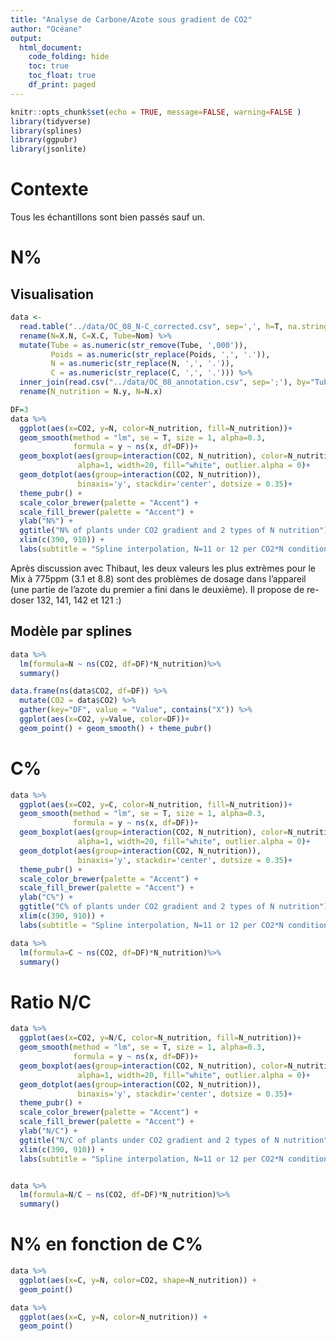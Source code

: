 ---
title: "Analyse de Carbone/Azote sous gradient de CO2"
author: "Océane"
output: 
  html_document:
    code_folding: hide
    toc: true
    toc_float: true
    df_print: paged
---



```{r setup, include=FALSE}
knitr::opts_chunk$set(echo = TRUE, message=FALSE, warning=FALSE )
library(tidyverse)
library(splines)
library(ggpubr)
library(jsonlite)
```


# Contexte

Tous les échantillons sont bien passés sauf un.


# N%

## Visualisation



```{r, fig.width=10, fig.height=8}
data <- 
  read.table("../data/OC_08_N-C_corrected.csv", sep=',', h=T, na.strings = "NA") %>%
  rename(N=X.N, C=X.C, Tube=Nom) %>%
  mutate(Tube = as.numeric(str_remove(Tube, ',000')),
         Poids = as.numeric(str_replace(Poids, ',', '.')),
         N = as.numeric(str_replace(N, ',', '.')),
         C = as.numeric(str_replace(C, ',', '.'))) %>%
  inner_join(read.csv("../data/OC_08_annotation.csv", sep=';'), by="Tube") %>%
  rename(N_nutrition = N.y, N=N.x)

DF=3
data %>%
  ggplot(aes(x=CO2, y=N, color=N_nutrition, fill=N_nutrition))+
  geom_smooth(method = "lm", se = T, size = 1, alpha=0.3,
              formula = y ~ ns(x, df=DF))+
  geom_boxplot(aes(group=interaction(CO2, N_nutrition), color=N_nutrition), 
               alpha=1, width=20, fill="white", outlier.alpha = 0)+
  geom_dotplot(aes(group=interaction(CO2, N_nutrition)),
               binaxis='y', stackdir='center', dotsize = 0.35)+ 
  theme_pubr() + 
  scale_color_brewer(palette = "Accent") + 
  scale_fill_brewer(palette = "Accent") + 
  ylab("N%") +
  ggtitle("N% of plants under CO2 gradient and 2 types of N nutrition")+
  xlim(c(390, 910)) +
  labs(subtitle = "Spline interpolation, N=11 or 12 per CO2*N condition")
```

Après discussion avec Thibaut, les deux valeurs les plus extrèmes pour le Mix à 775ppm (3.1 et 8.8) sont des problèmes de dosage dans l'appareil (une partie de l'azote du premier a fini dans le deuxième). Il propose de re-doser 132, 141, 142 et 121 :)



## Modèle par splines


```{r}
data %>%
  lm(formula=N ~ ns(CO2, df=DF)*N_nutrition)%>%
  summary()

data.frame(ns(data$CO2, df=DF)) %>%
  mutate(CO2 = data$CO2) %>%
  gather(key="DF", value = "Value", contains("X")) %>%
  ggplot(aes(x=CO2, y=Value, color=DF))+
  geom_point() + geom_smooth() + theme_pubr()
```


# C%

```{r, fig.width=10, fig.height=8}
data %>%
  ggplot(aes(x=CO2, y=C, color=N_nutrition, fill=N_nutrition))+
  geom_smooth(method = "lm", se = T, size = 1, alpha=0.3,
              formula = y ~ ns(x, df=DF))+
  geom_boxplot(aes(group=interaction(CO2, N_nutrition), color=N_nutrition), 
               alpha=1, width=20, fill="white", outlier.alpha = 0)+
  geom_dotplot(aes(group=interaction(CO2, N_nutrition)),
               binaxis='y', stackdir='center', dotsize = 0.35)+ 
  theme_pubr() + 
  scale_color_brewer(palette = "Accent") + 
  scale_fill_brewer(palette = "Accent") + 
  ylab("C%") +
  ggtitle("C% of plants under CO2 gradient and 2 types of N nutrition")+
  xlim(c(390, 910)) +
  labs(subtitle = "Spline interpolation, N=11 or 12 per CO2*N condition")

data %>%
  lm(formula=C ~ ns(CO2, df=DF)*N_nutrition)%>%
  summary()
```

# Ratio N/C

```{r, fig.width=10, fig.height=8}
data %>%
  ggplot(aes(x=CO2, y=N/C, color=N_nutrition, fill=N_nutrition))+
  geom_smooth(method = "lm", se = T, size = 1, alpha=0.3,
              formula = y ~ ns(x, df=DF))+
  geom_boxplot(aes(group=interaction(CO2, N_nutrition), color=N_nutrition), 
               alpha=1, width=20, fill="white", outlier.alpha = 0)+
  geom_dotplot(aes(group=interaction(CO2, N_nutrition)),
               binaxis='y', stackdir='center', dotsize = 0.35)+ 
  theme_pubr() + 
  scale_color_brewer(palette = "Accent") + 
  scale_fill_brewer(palette = "Accent") + 
  ylab("N/C") +
  ggtitle("N/C of plants under CO2 gradient and 2 types of N nutrition")+
  xlim(c(390, 910)) +
  labs(subtitle = "Spline interpolation, N=11 or 12 per CO2*N condition")


data %>%
  lm(formula=N/C ~ ns(CO2, df=DF)*N_nutrition)%>%
  summary()
```

# N% en fonction de C%


```{r}
data %>%
  ggplot(aes(x=C, y=N, color=CO2, shape=N_nutrition)) + 
  geom_point()

data %>%
  ggplot(aes(x=C, y=N, color=N_nutrition)) + 
  geom_point()
```

